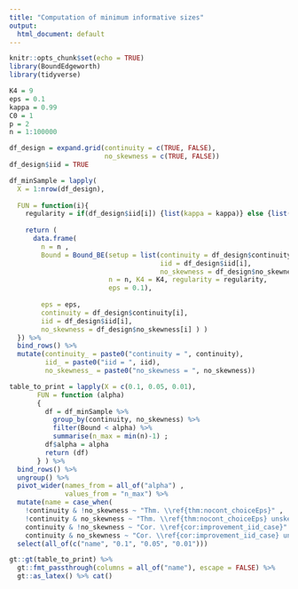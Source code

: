 ```yaml
---
title: "Computation of minimum informative sizes"
output:
  html_document: default
---
```


```r
knitr::opts_chunk$set(echo = TRUE)
library(BoundEdgeworth)
library(tidyverse)
```



```r
K4 = 9
eps = 0.1
kappa = 0.99
C0 = 1
p = 2
n = 1:100000

df_design = expand.grid(continuity = c(TRUE, FALSE),
                        no_skewness = c(TRUE, FALSE))
df_design$iid = TRUE

df_minSample = lapply(
  X = 1:nrow(df_design),
  
  FUN = function(i){
    regularity = if(df_design$iid[i]) {list(kappa = kappa)} else {list(C0 = C0, p = p)}
    
    return (
      data.frame(
        n = n ,
        Bound = Bound_BE(setup = list(continuity = df_design$continuity[i],
                                      iid = df_design$iid[i],
                                      no_skewness = df_design$no_skewness[i]),
                         n = n, K4 = K4, regularity = regularity,
                         eps = 0.1),
        
        eps = eps,
        continuity = df_design$continuity[i],
        iid = df_design$iid[i],
        no_skewness = df_design$no_skewness[i] ) )
  }) %>%
  bind_rows() %>%
  mutate(continuity_ = paste0("continuity = ", continuity), 
         iid_ = paste0("iid = ", iid),
         no_skewness_ = paste0("no_skewness = ", no_skewness))
```


```r
table_to_print = lapply(X = c(0.1, 0.05, 0.01),
       FUN = function (alpha)
       {
         df = df_minSample %>%
           group_by(continuity, no_skewness) %>%
           filter(Bound < alpha) %>%
           summarise(n_max = min(n)-1) ;
         df$alpha = alpha
         return (df)
       } ) %>%
  bind_rows() %>%
  ungroup() %>%
  pivot_wider(names_from = all_of("alpha") , 
              values_from = "n_max") %>%
  mutate(name = case_when(
    !continuity & !no_skewness ~ "Thm. \\ref{thm:nocont_choiceEps}" ,
    !continuity & no_skewness ~ "Thm. \\ref{thm:nocont_choiceEps} unskewed" ,
    continuity & !no_skewness ~ "Cor. \\ref{cor:improvement_iid_case}" ,
    continuity & no_skewness ~ "Cor. \\ref{cor:improvement_iid_case} unskewed") ) %>%
  select(all_of(c("name", "0.1", "0.05", "0.01")))
```

```r
gt::gt(table_to_print) %>%
  gt::fmt_passthrough(columns = all_of("name"), escape = FALSE) %>%
  gt::as_latex() %>% cat()
```

